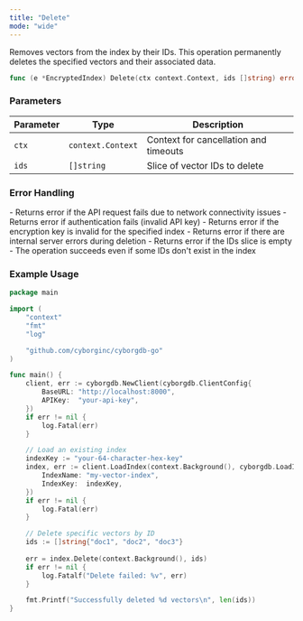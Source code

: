 ```yaml
---
title: "Delete"
mode: "wide"
---
```


Removes vectors from the index by their IDs. This operation permanently deletes the specified vectors and their associated data.

```go
func (e *EncryptedIndex) Delete(ctx context.Context, ids []string) error
```

### Parameters

| Parameter | Type | Description |
|-----------|------|-------------|
| `ctx` | `context.Context` | Context for cancellation and timeouts |
| `ids` | `[]string` | Slice of vector IDs to delete |

### Error Handling

<AccordionGroup>
    <Accordion title="API Errors">
        - Returns error if the API request fails due to network connectivity issues
        - Returns error if authentication fails (invalid API key)
        - Returns error if the encryption key is invalid for the specified index
        - Returns error if there are internal server errors during deletion
    </Accordion>
    <Accordion title="Validation Errors">
        - Returns error if the IDs slice is empty
        - The operation succeeds even if some IDs don't exist in the index
    </Accordion>
</AccordionGroup>

### Example Usage

```go
package main

import (
    "context"
    "fmt"
    "log"

    "github.com/cyborginc/cyborgdb-go"
)

func main() {
    client, err := cyborgdb.NewClient(cyborgdb.ClientConfig{
        BaseURL: "http://localhost:8000",
        APIKey:  "your-api-key",
    })
    if err != nil {
        log.Fatal(err)
    }

    // Load an existing index
    indexKey := "your-64-character-hex-key"
    index, err := client.LoadIndex(context.Background(), cyborgdb.LoadIndexParams{
        IndexName: "my-vector-index",
        IndexKey:  indexKey,
    })
    if err != nil {
        log.Fatal(err)
    }

    // Delete specific vectors by ID
    ids := []string{"doc1", "doc2", "doc3"}
    
    err = index.Delete(context.Background(), ids)
    if err != nil {
        log.Fatalf("Delete failed: %v", err)
    }

    fmt.Printf("Successfully deleted %d vectors\n", len(ids))
}
```